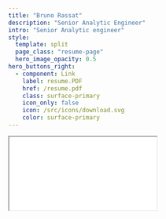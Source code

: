 ```yaml
---
title: "Bruno Rassat"
description: "Senior Analytic Engineer"
intro: "Senior Analytic engineer"
style:
  template: split
  page_class: "resume-page"
  hero_image_opacity: 0.5
hero_buttons_right:
  - component: Link
    label: resume.PDF
    href: /resume.pdf
    class: surface-primary
    icon_only: false
    icon: /src/icons/download.svg
    color: surface-primary
---
```


<div className="pdf-container">
  <iframe
    src="/resume_en.pdf#toolbar=0&navpanes=0&scrollbar=0"
    className="pdf-iframe"
    loading="lazy"
    title="Bruno Rassat Resume"
  />
</div>

<style jsx>{`
  .pdf-container {
    position: relative;
    width: 100%;
    max-width: 1200px;
    margin: 2rem auto;
    box-shadow: 0 4px 6px -1px rgba(0, 0, 0, 0.1);
    border-radius: 8px;
    overflow: hidden;
  }
 
  .pdf-iframe {
    width: 100%;
    height: 80vh;
    min-height: 800px;
    border: none;
    display: block;
  }
 
  @media (max-width: 768px) {
    .pdf-container {
      margin: 1rem;
    }
   
    .pdf-iframe {
      height: 70vh;
      min-height: 600px;
    }
  }
 
  @media (max-width: 480px) {
    .pdf-iframe {
      height: 60vh;
      min-height: 500px;
    }
  }
`}</style>